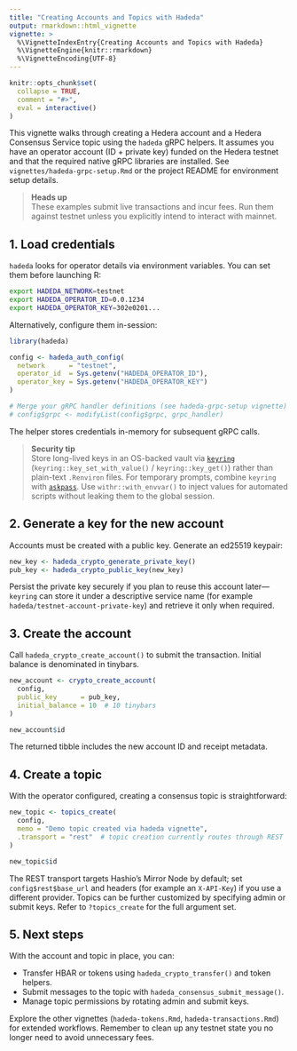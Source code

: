 ```yaml
---
title: "Creating Accounts and Topics with Hadeda"
output: rmarkdown::html_vignette
vignette: >
  %\VignetteIndexEntry{Creating Accounts and Topics with Hadeda}
  %\VignetteEngine{knitr::rmarkdown}
  %\VignetteEncoding{UTF-8}
---
```


```r
knitr::opts_chunk$set(
  collapse = TRUE,
  comment = "#>",
  eval = interactive()
)
```

This vignette walks through creating a Hedera account and a Hedera Consensus Service topic using the `hadeda` gRPC helpers. It assumes you have an operator account (ID + private key) funded on the Hedera testnet and that the required native gRPC libraries are installed. See `vignettes/hadeda-grpc-setup.Rmd` or the project README for environment setup details.

> **Heads up**  
> These examples submit live transactions and incur fees. Run them against testnet unless you explicitly intend to interact with mainnet.

## 1. Load credentials

`hadeda` looks for operator details via environment variables. You can set them before launching R:

```bash
export HADEDA_NETWORK=testnet
export HADEDA_OPERATOR_ID=0.0.1234
export HADEDA_OPERATOR_KEY=302e0201...
```

Alternatively, configure them in-session:

```r
library(hadeda)

config <- hadeda_auth_config(
  network      = "testnet",
  operator_id  = Sys.getenv("HADEDA_OPERATOR_ID"),
  operator_key = Sys.getenv("HADEDA_OPERATOR_KEY")
)

# Merge your gRPC handler definitions (see hadeda-grpc-setup vignette)
# config$grpc <- modifyList(config$grpc, grpc_handler)
```

The helper stores credentials in-memory for subsequent gRPC calls.

> **Security tip**  
> Store long-lived keys in an OS-backed vault via [`keyring`](https://cran.r-project.org/package=keyring)
> (`keyring::key_set_with_value()` / `keyring::key_get()`) rather than plain-text `.Renviron` files. For temporary prompts,
> combine `keyring` with [`askpass`](https://cran.r-project.org/package=askpass). Use `withr::with_envvar()` to inject values
> for automated scripts without leaking them to the global session.

## 2. Generate a key for the new account

Accounts must be created with a public key. Generate an ed25519 keypair:

```r
new_key <- hadeda_crypto_generate_private_key()
pub_key <- hadeda_crypto_public_key(new_key)
```

Persist the private key securely if you plan to reuse this account later—`keyring` can store it under a descriptive service
name (for example `hadeda/testnet-account-private-key`) and retrieve it only when required.

## 3. Create the account

Call `hadeda_crypto_create_account()` to submit the transaction. Initial balance is denominated in tinybars.

```r
new_account <- crypto_create_account(
  config,
  public_key      = pub_key,
  initial_balance = 10  # 10 tinybars
)

new_account$id
```

The returned tibble includes the new account ID and receipt metadata.

## 4. Create a topic

With the operator configured, creating a consensus topic is straightforward:

```r
new_topic <- topics_create(
  config,
  memo = "Demo topic created via hadeda vignette",
  .transport = "rest"  # topic creation currently routes through REST
)

new_topic$id
```

The REST transport targets Hashio's Mirror Node by default; set `config$rest$base_url` and headers (for example an `X-API-Key`) if you use a different provider. Topics can be further customized by specifying admin or submit keys. Refer to `?topics_create` for the full argument set.

## 5. Next steps

With the account and topic in place, you can:

- Transfer HBAR or tokens using `hadeda_crypto_transfer()` and token helpers.
- Submit messages to the topic with `hadeda_consensus_submit_message()`.
- Manage topic permissions by rotating admin and submit keys.

Explore the other vignettes (`hadeda-tokens.Rmd`, `hadeda-transactions.Rmd`) for extended workflows. Remember to clean up any testnet state you no longer need to avoid unnecessary fees.
